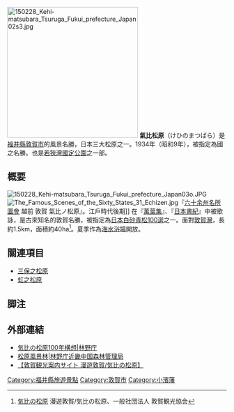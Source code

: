 [[File:150228_Kehi-matsubara_Tsuruga_Fukui_prefecture_Japan02s3.jpg|300px]]
'''氣比松原'''（けひのまつばら）是[[福井縣|福井縣]][[敦賀市|敦賀市]]的風景名勝，日本三大松原之一。1934年（昭和9年），被指定為國之名勝。也是[[若狹灣國定公園|若狹灣國定公園]]之一部。

==概要==
[[File:150228_Kehi-matsubara_Tsuruga_Fukui_prefecture_Japan03o.JPG|thumb]]
[[File:The_Famous_Scenes_of_the_Sixty_States_31_Echizen.jpg|thumb]]『[[六十余州名所圖會|六十余州名所圖會]] 越前 敦賀 氣比ノ松原』。江戶時代後期]]
在『[[萬葉集|萬葉集]]』、『[[日本書紀|日本書紀]]』中被歌詠，是古來知名的敦賀名勝，被指定為[[日本白砂青松100選|日本白砂青松100選]]之一。面對[[敦賀灣|敦賀灣]]，長約1.5km，面積約40ha<ref>[http://www.turuga.org/places/kehimatsubara/kehimatsubara.html 気比の松原] {{Wayback|url=http://www.turuga.org/places/kehimatsubara/kehimatsubara.html |date=20160911125606 }} 漫遊敦賀/気比の松原、一般社団法人 敦賀観光協会</ref>。夏季作為[[海水浴場|海水浴場]]開放。

== 關連項目 ==
{{Commonscat|Kehi-matsubara}}
* [[三保之松原|三保之松原]]
* [[虹之松原|虹之松原]]

== 脚注 ==
{{reflist}}

== 外部連結 ==
* [http://www.rinya.maff.go.jp/kinki/fukui/information/pdf/m100_hokoku-4.pdf 気比の松原100年構想|林野庁] {{Wayback|url=http://www.rinya.maff.go.jp/kinki/fukui/information/pdf/m100_hokoku-4.pdf |date=20160304191328 }}
* [http://www.rinya.maff.go.jp/kinki/policy/business/sitasimou/mori_zukuri/recreation/fukui/matubara.html 松原風景林|林野庁近畿中国森林管理局] {{Wayback|url=http://www.rinya.maff.go.jp/kinki/policy/business/sitasimou/mori_zukuri/recreation/fukui/matubara.html |date=20150924091503 }}
* [http://www.turuga.org/places/kehimatsubara/kehimatsubara.html 【敦賀観光案内サイト 漫遊敦賀/気比の松原】] {{Wayback|url=http://www.turuga.org/places/kehimatsubara/kehimatsubara.html |date=20160911125606 }}

[[Category:福井縣旅遊景點|Category:福井縣旅遊景點]]
[[Category:敦賀市|Category:敦賀市]]
[[Category:小濱藩|Category:小濱藩]]